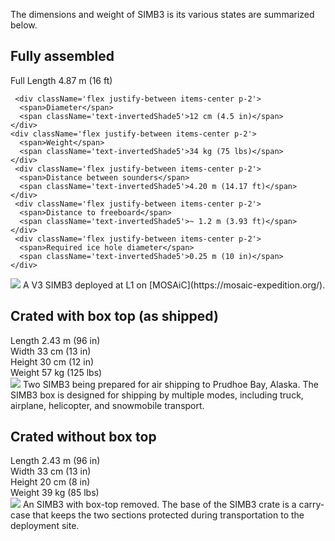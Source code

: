 The dimensions and weight of SIMB3 is its various states are summarized below.

## 

## Fully assembled
<div>
  <div className='flex flex-col rounded-md divide-y divide-shade3'>
    <div className='flex justify-between items-center p-2'>
      <span>Full Length</span>
      <span className='text-invertedShade5'>4.87 m (16 ft)</span>
    </div>
    
     <div className='flex justify-between items-center p-2'>
      <span>Diameter</span>
      <span className='text-invertedShade5'>12 cm (4.5 in)</span>
    </div>
    <div className='flex justify-between items-center p-2'>
      <span>Weight</span>
      <span className='text-invertedShade5'>34 kg (75 lbs)</span>
    </div>
     <div className='flex justify-between items-center p-2'>
      <span>Distance between sounders</span>
      <span className='text-invertedShade5'>4.20 m (14.17 ft)</span>
    </div>
     <div className='flex justify-between items-center p-2'>
      <span>Distance to freeboard</span>
      <span className='text-invertedShade5'>~ 1.2 m (3.93 ft)</span>
    </div>
     <div className='flex justify-between items-center p-2'>
      <span>Required ice hole diameter</span>
      <span className='text-invertedShade5'>0.25 m (10 in)</span>
    </div>
  </div>
</div>
<img src='https://d15g1rufdjpafj.cloudfront.net/documentation/media/7f5ce2c5-c53a-42bf-a84a-9a12b090d8b4_L1Simb3.jpg'/>
<span className='text-sm text-invertedShade5'>A V3 SIMB3 deployed at L1 on [MOSAiC](https://mosaic-expedition.org/).</span>

## Crated with box top (as shipped) 
<div>
  <div className='flex flex-col rounded-md divide-y divide-shade3'>
    <div className='flex justify-between items-center p-2'>
      <span>Length</span>
      <span className='text-invertedShade5'>2.43 m (96 in)</span>
    </div>
     <div className='flex justify-between items-center p-2'>
      <span>Width</span>
      <span className='text-invertedShade5'>33 cm (13 in)</span>
    </div>
    <div className='flex justify-between items-center p-2'>
      <span>Height</span>
      <span className='text-invertedShade5'>30 cm (12 in)</span>
    </div>
     <div className='flex justify-between items-center p-2'>
      <span>Weight</span>
      <span className='text-invertedShade5'>57 kg (125 lbs)</span>
    </div>
  </div>
</div>
<img src='https://d15g1rufdjpafj.cloudfront.net/documentation/media/212133c5-e4d2-497d-855e-8d0ff4c2fb60_simb3-in-crate.jpeg'/>
<span className='text-sm text-invertedShade5'>Two SIMB3 being prepared for air shipping to Prudhoe Bay, Alaska. The SIMB3 box is designed for shipping by multiple modes, including truck, airplane, helicopter, and snowmobile transport. </span>


## Crated without box top
<div>
  <div className='flex flex-col rounded-md divide-y divide-shade3'>
    <div className='flex justify-between items-center p-2'>
      <span>Length</span>
      <span className='text-invertedShade5'>2.43 m (96 in)</span>
    </div>
     <div className='flex justify-between items-center p-2'>
      <span>Width</span>
      <span className='text-invertedShade5'>33 cm (13 in)</span>
    </div>
    <div className='flex justify-between items-center p-2'>
      <span>Height</span>
      <span className='text-invertedShade5'>20 cm (8 in)</span>
    </div>
     <div className='flex justify-between items-center p-2'>
      <span>Weight</span>
      <span className='text-invertedShade5'>39 kg (85 lbs)</span>
    </div>
  </div>
</div>

<img src='https://d15g1rufdjpafj.cloudfront.net/documentation/media/491df8f4-0808-45c0-a5a2-2ebd346140c3_simb3-in-carry-case.jpg'/>
<span className='text-sm text-invertedShade5'>An SIMB3 with box-top removed. The base of the SIMB3 crate is a carry-case that keeps the two sections protected during transportation to the deployment site.</span>